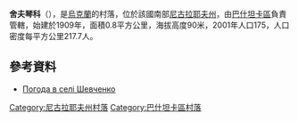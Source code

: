 {{coord|47|28|19|N|32|27|2|E|scale:100000|display=title}}

'''舍夫琴科'''（{{lang-uk|Шевченко}}），是[[烏克蘭|烏克蘭]]的村落，位於該國南部[[尼古拉耶夫州|尼古拉耶夫州]]，由[[巴什坦卡區|巴什坦卡區]]負責管轄，始建於1909年，面積0.8平方公里，海拔高度90米，2001年人口175，人口密度每平方公里217.7人。

==參考資料==
* [http://weather.in.ua/ua/nikolaevskaja/28805 Погода в селі Шевченко]

[[Category:尼古拉耶夫州村落|Category:尼古拉耶夫州村落]]
[[Category:巴什坦卡區村落|Category:巴什坦卡區村落]]


{{Mykolaiv-geo-stub}}